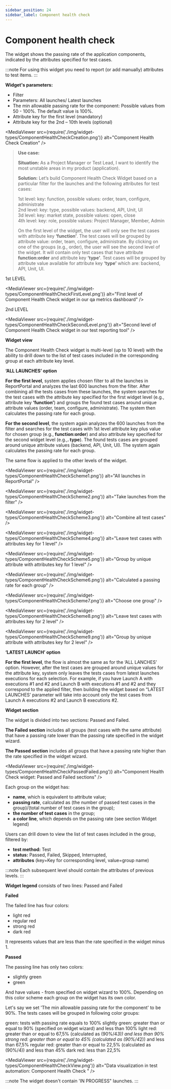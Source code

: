 ```yaml
---
sidebar_position: 24
sidebar_label: Component health check
---
```


# Component health check

The widget shows the passing rate of the application components, indicated by the attributes specified for test cases.

:::note
For using this widget you need to report (or add manually) attributes to test items.
:::
<MediaViewer src="https://youtu.be/T98iy0mJk0s" alt="Component Health Check Video" type="video" />

**Widget's parameters:**

- Filter
- Parameters: All launches/ Latest launches
- The min allowable passing rate for the component: Possible values from 50 - 100%. The default value is 100%.
- Attribute key for the first level (mandatory)
- Attribute key for the 2nd – 10th levels (optional)

<MediaViewer src={require('./img/widget-types/ComponentHealthCheckCreation.png')} alt="Component Health Check Creation" />

> **Use case:**
>
> **Situation:**
> As a Project Manager or Test Lead, I want to identify the most unstable areas in my product (application).
>
> **Solution:**
> Let’s build Component Health Check Widget based on a particular filter for the launches and the following attributes for test cases:
>
> 1st level: key: function, possible values: order, team, configure, administrate<br />
> 2nd level: key: type, possible values: backend, API, Unit, UI<br />
> 3d level: key: market state, possible values: open, close<br />
> 4th level: key: role, possible values: Project Manager, Member, Admin
>
> On the first level of the widget, the user will only see the test cases with attribute key **‘function’**.
> The test cases will be grouped by attribute value: order, team, configure, administrate.
> By clicking on one of the groups (e.g., order), the user will see the second level of the widget.
> It will contain only test cases that have attribute **function:order** and attribute key **‘type’**.
> Test cases will be grouped by attribute value available for attribute key **‘type’** which are: backend, API, Unit, UI.

1st LEVEL

<MediaViewer src={require('./img/widget-types/ComponentHealthCheckFirstLevel.png')} alt="First level of Component Health Check widget in our qa metrics dashboard" />

2nd LEVEL

<MediaViewer src={require('./img/widget-types/ComponentHealthCheckSecondLevel.png')} alt="Second level of Component Health Check widget in our test reporting tool" />

**Widget view**

The Component Health Check widget is multi-level (up to 10 level) with the ability to drill down to the list of test cases included in the corresponding group at each attribute key level.

**‘ALL LAUNCHES’ option**

**For the first level**, system applies chosen filter to all the launches in ReportPortal and analyzes the last 600 launches
from the filter. After combining all the tests cases from these launches, the system searches for the test cases
with the attribute key specified for the first widget level (e.g., attribute key **‘function’**) and groups the found test cases
around unique attribute values (order, team, configure, administrate). The system then calculates the passing rate for each group.

**For the second level**, the system again analyzes the 600 launches from the filter and searches
for the test cases with 1st level attribute key plus value for chosen group (e.g., **function:order**)
and also attribute key specified for the second widget level (e.g.,**. type**).
The found tests cases are grouped around unique attribute values (backend, API, Unit, UI).
The system again calculates the passing rate for each group.

The same flow is applied to the other levels of the widget.

<MediaViewer src={require('./img/widget-types/ComponentHealthCheckScheme1.png')} alt="All launches in ReportPortal" />

<MediaViewer src={require('./img/widget-types/ComponentHealthCheckScheme2.png')} alt="Take launches from the filter" />

<MediaViewer src={require('./img/widget-types/ComponentHealthCheckScheme3.png')} alt="Combine all test cases" />

<MediaViewer src={require('./img/widget-types/ComponentHealthCheckScheme4.png')} alt="Leave test cases with attributes key for 1 level" />

<MediaViewer src={require('./img/widget-types/ComponentHealthCheckScheme5.png')} alt="Group by unique attribute with attributes key for 1 level" />

<MediaViewer src={require('./img/widget-types/ComponentHealthCheckScheme6.png')} alt="Calculated a passing rate for each group" />

<MediaViewer src={require('./img/widget-types/ComponentHealthCheckScheme7.png')} alt="Choose one group" />

<MediaViewer src={require('./img/widget-types/ComponentHealthCheckScheme8.png')} alt="Leave test cases with attributes key for 2 level" />

<MediaViewer src={require('./img/widget-types/ComponentHealthCheckScheme9.png')} alt="Group by unique attribute with attributes key for 2 level" />

**‘LATEST LAUNCH’ option**

**For the first level**, the flow is almost the same as for the ‘ALL LANCHES’ option.
However, after the test cases are grouped around unique values for the attribute key, system only leaves the tests cases
from latest launches executions for each selection.
For example, if you have Launch A with executions #1 and #2 and Launch B with executions #1 and #2
and they correspond to the applied filter, then building the widget based on “LATEST LAUNCHES’ parameter
will take into account only the test cases from Launch A executions #2 and Launch B executions #2.

**Widget section**

The widget is divided into two sections: Passed and Failed.

**The Failed section** includes all groups (test cases with the same attribute) that have a passing rate lower than the passing rate specified in the widget wizard.

**The Passed section** includes all groups that have a passing rate higher than the rate specified in the widget wizard.

<MediaViewer src={require('./img/widget-types/ComponentHealthCheckPassedFailed.png')} alt="Component Health Check widget: Passed and Failed sections" />

Each group on the widget has:

- **name**, which is equivalent to attribute value;
- **passing rate**, calculated as (the number of passed test cases in the group)/(total number of test cases in the group);
- **the number of test cases** in the group;
- **a color line**, which depends on the passing rate (see section Widget legend)

Users can drill down to view the list of test cases included in the group, filtered by:

- **test method:** Test
- **status:** Passed, Failed, Skipped, Interrupted,
- **attributes** (key=Key for corresponding level, value=group name)

:::note
Each subsequent level should contain the attributes of previous levels.
:::

**Widget legend** consists of two lines: Passed and Failed

**Failed**

The failed line has four colors:

- light red
- regular red
- strong red
- dark red

It represents values that are less than the rate specified in the widget minus 1.

**Passed**

The passing line has only two colors:

- slightly green
- green

And have values - from specified on widget wizard to 100%. Depending on this color scheme each group on the widget has its own color.

Let's say we set 'The min allowable passing rate for the component' to be 90%. The tests cases will be grouped in following color groups:

green: tests with passing rate equals to 100%
slightly green: greater than or equal to 90% (specified on widget wizard) and less than 100%
light red: greater than or equal to 67,5% (calculated as (90%/4*3)) and less than 90%
strong red: greater than or equal to 45% (calculated as (90%/4*2)) and less than 67,5%
regular red: greater than or equal to 22,5% (calculated as (90%/4)) and less than 45%
dark red: less than 22,5%

<MediaViewer src={require('./img/widget-types/ComponentHealthCheckView.png')} alt="Data visualization in test automation: Component Health Check " />

:::note
The widget doesn't contain 'IN PROGRESS" launches.
:::
